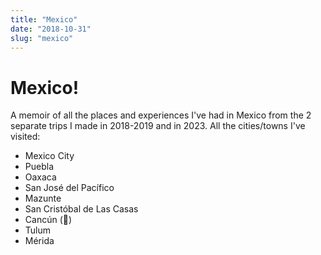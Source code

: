 ```yaml
---
title: "Mexico"
date: "2018-10-31"
slug: "mexico"
---
```


# Mexico!

A memoir of all the places and experiences I've had in Mexico from the 2 separate trips I made in 2018-2019 and in 2023. All the cities/towns I've visited:

- Mexico City
- Puebla
- Oaxaca
- San José del Pacífico
- Mazunte
- San Cristóbal de Las Casas
- Cancún (🤢)
- Tulum
- Mérida
